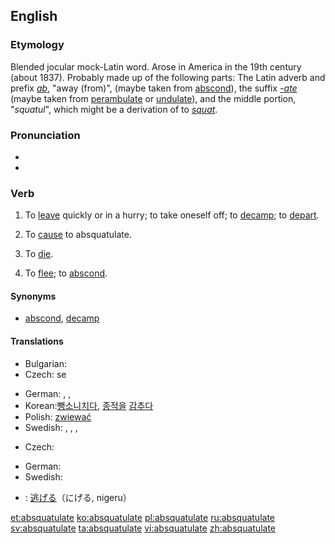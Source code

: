 ==English==
{{was wotd|2006|June|17}}

===Etymology===
Blended jocular mock-Latin word. Arose in America in the 19th century (about 1837). Probably made up of the following parts: The Latin adverb and prefix ''[[ab]]'', "away (from)", (maybe taken from [[abscond]]), the suffix ''[[-ate]]'' (maybe taken from [[perambulate]] or [[undulate]]), and the middle portion, "''squatul''", which might be a derivation of to ''[[squat]]''.

===Pronunciation===
* {{IPA|/æbˈskwɑʧəleɪt/}}
* {{audio|en-us-absquatulate.ogg|Audio (US)}}

===Verb===
{{en-verb|absquatulat|ing}}

# {{intransitive}}  To [[leave]] quickly or in a hurry; to take oneself off; to [[decamp]]; to [[depart]].
# {{transitive}} To [[cause]] to absquatulate.
# {{intransitive}} To [[die]].
# {{intransitive}} To [[flee]]; to [[abscond]].

====Synonyms====
* {{sense|leave quickly}} [[abscond]], [[decamp]]

====Translations====
{{trans-top|to leave quickly or in a hurry; to take oneself off; to decamp; to depart}}
* Bulgarian: {{t|bg|вдигам гълъбите}}
* Czech: {{t-|cs|zdejchnout}} se
{{trans-mid}}
* German: {{t+|de|fliehen}}, {{t+|de|fortlaufen}}, {{t+|de|davonmachen}}
* Korean:[[뺑소니]][[치다]], [[종적]]을 [[감추다]]
* Polish: [[zwiewać]]
* Swedish: {{t|sv|dunsta}}, {{t|sv|smita}}, {{t|sv|fly}}, {{t|sv|dra}}
{{trans-bottom}}

{{trans-top|to cause to absquatulate}}
{{trans-mid}}
{{trans-bottom}}

{{trans-top|to die}}
* Czech: {{t-|cs|zkapat}}
{{trans-mid}}
* German: {{t+|de|sterben}}
* Swedish: {{t|sv|dö}}
{{trans-bottom}}

{{checktrans-top}}
* {{ttbc|ja}}: [[逃げる]]（にげる, nigeru）
{{trans-bottom}}

[[et:absquatulate]]
[[ko:absquatulate]]
[[pl:absquatulate]]
[[ru:absquatulate]]
[[sv:absquatulate]]
[[ta:absquatulate]]
[[vi:absquatulate]]
[[zh:absquatulate]]